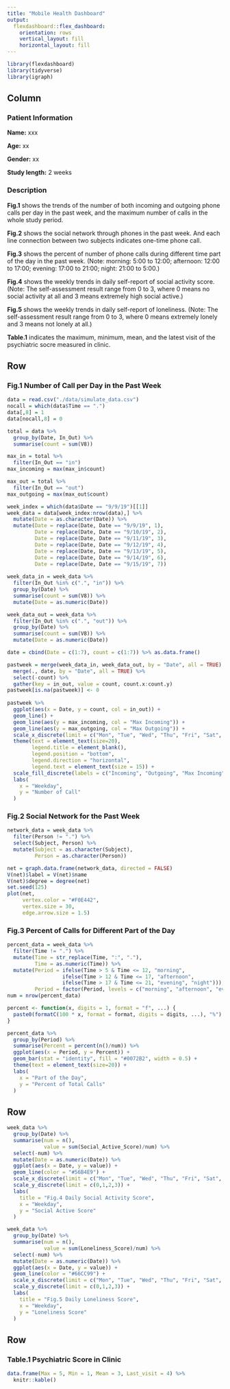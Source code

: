 ```yaml
---
title: "Mobile Health Dashboard"
output: 
  flexdashboard::flex_dashboard:
    orientation: rows
    vertical_layout: fill
    horizontal_layout: fill
---
```


```r
library(flexdashboard)
library(tidyverse)
library(igraph)
```

Column {.sidebar data-width=250}
-------------------------------------
### **Patient Information**
**Name:** xxx

**Age:** xx

**Gender:** xx

**Study length:** 2 weeks

### **Description**

**Fig.1** shows the trends of the number of both incoming and outgoing phone calls per day in the past week, and the maximum number of calls in the whole study period. 

**Fig.2** shows the social network through phones in the past week. And each line connection between two subjects indicates one-time phone call. 

**Fig.3** shows the percent of number of phone calls during different time part of the day in the past week. (Note: morning: 5:00 to 12:00; afternoon: 12:00 to 17:00; evening: 17:00 to 21:00; night: 21:00 to 5:00.)

**Fig.4** shows the weekly trends in daily self-report of social activity score. (Note: The self-assessment result range from 0 to 3, where 0 means no social activity at all and 3 means extremely high social active.)

**Fig.5** shows the weekly trends in daily self-report of loneliness. (Note: The self-assessment result range from 0 to 3, where 0 means extremely lonely and 3 means not lonely at all.)

**Table.1** indicates the maximum, minimum, mean, and the latest visit of the psychiatric socre measured in clinic.

Row {data-height=400}
-------------------------------------

### **Fig.1 Number of Call per Day in the Past Week**
```r
data = read.csv("./data/simulate_data.csv")
nocall = which(data$Time == ".")
data[,8] = 1
data[nocall,8] = 0

total = data %>% 
  group_by(Date, In_Out) %>% 
  summarise(count = sum(V8))

max_in = total %>% 
  filter(In_Out == "in")  
max_incoming = max(max_in$count)

max_out = total %>% 
  filter(In_Out == "out")  
max_outgoing = max(max_out$count)

week_index = which(data$Date == "9/9/19")[[1]]
week_data = data[week_index:nrow(data),] %>% 
  mutate(Date = as.character(Date)) %>% 
  mutate(Date = replace(Date, Date == "9/9/19", 1),
         Date = replace(Date, Date == "9/10/19", 2),
         Date = replace(Date, Date == "9/11/19", 3),
         Date = replace(Date, Date == "9/12/19", 4),
         Date = replace(Date, Date == "9/13/19", 5),
         Date = replace(Date, Date == "9/14/19", 6),
         Date = replace(Date, Date == "9/15/19", 7))
         
week_data_in = week_data %>%
  filter(In_Out %in% c(".", "in")) %>% 
  group_by(Date) %>%
  summarise(count = sum(V8)) %>% 
  mutate(Date = as.numeric(Date))

week_data_out = week_data %>%
  filter(In_Out %in% c(".", "out")) %>% 
  group_by(Date) %>%
  summarise(count = sum(V8)) %>% 
  mutate(Date = as.numeric(Date))

date = cbind(Date = c(1:7), count = c(1:7)) %>% as.data.frame()

pastweek = merge(week_data_in, week_data_out, by = "Date", all = TRUE) %>% 
  merge(., date, by = "Date", all = TRUE) %>% 
  select(-count) %>% 
  gather(key = in_out, value = count, count.x:count.y)
pastweek[is.na(pastweek)] <- 0
  
pastweek %>% 
  ggplot(aes(x = Date, y = count, col = in_out)) +
  geom_line() +
  geom_line(aes(y = max_incoming, col = "Max Incoming")) +
  geom_line(aes(y = max_outgoing, col = "Max Outgoing")) +
  scale_x_discrete(limit = c("Mon", "Tue", "Wed", "Thu", "Fri", "Sat", "Sun")) + 
  theme(text = element_text(size=20),
        legend.title = element_blank(),
        legend.position = "bottom",
        legend.direction = "horizontal",
        legend.text = element_text(size = 15)) +
  scale_fill_discrete(labels = c("Incoming", "Outgoing", "Max Incoming", "Max Outgoing")) +
  labs(
    x = "Weekday",
    y = "Number of Call"
  )
```

### **Fig.2 Social Network for the Past Week**
```r
network_data = week_data %>% 
  filter(Person != ".") %>% 
  select(Subject, Person) %>% 
  mutate(Subject = as.character(Subject),
         Person = as.character(Person))

net = graph.data.frame(network_data, directed = FALSE)
V(net)$label = V(net)$name
V(net)$degree = degree(net)
set.seed(125)
plot(net,
     vertex.color = "#F0E442",
     vertex.size = 30,
     edge.arrow.size = 1.5)
```   

### **Fig.3 Percent of Calls for Different Part of the Day**
```r
percent_data = week_data %>% 
  filter(Time != ".") %>% 
  mutate(Time = str_replace(Time, ":", "."),
         Time = as.numeric(Time)) %>% 
  mutate(Period = ifelse(Time > 5 & Time <= 12, "morning",
                  ifelse(Time > 12 & Time <= 17, "afternoon",
                  ifelse(Time > 17 & Time <= 21, "evening", "night"))),
         Period = factor(Period, levels = c("morning", "afternoon", "evening", "night"))) 
num = nrow(percent_data)

percent <- function(x, digits = 1, format = "f", ...) {
  paste0(formatC(100 * x, format = format, digits = digits, ...), "%")
}

percent_data %>% 
  group_by(Period) %>% 
  summarise(Percent = percent(n()/num)) %>% 
  ggplot(aes(x = Period, y = Percent)) +
  geom_bar(stat = "identity", fill = "#0072B2", width = 0.5) +
  theme(text = element_text(size=20)) +
  labs(
    x = "Part of the Day",
    y = "Percent of Total Calls"
  )
```

Row {data-height=400}
-------------------------------------

```r
week_data %>% 
  group_by(Date) %>% 
  summarise(num = n(),
            value = sum(Social_Active_Score)/num) %>% 
  select(-num) %>%
  mutate(Date = as.numeric(Date)) %>% 
  ggplot(aes(x = Date, y = value)) +
  geom_line(color = "#56B4E9") +
  scale_x_discrete(limit = c("Mon", "Tue", "Wed", "Thu", "Fri", "Sat", "Sun")) +
  scale_y_discrete(limit = c(0,1,2,3)) +
  labs(
    title = "Fig.4 Daily Social Activity Score",
    x = "Weekday",
    y = "Social Active Score"
  )
```


```r
week_data %>% 
  group_by(Date) %>% 
  summarise(num = n(),
            value = sum(Loneliness_Score)/num) %>% 
  select(-num) %>%
  mutate(Date = as.numeric(Date)) %>% 
  ggplot(aes(x = Date, y = value)) +
  geom_line(color = "#66CC99") +
  scale_x_discrete(limit = c("Mon", "Tue", "Wed", "Thu", "Fri", "Sat", "Sun")) +
  scale_y_discrete(limit = c(0,1,2,3)) +
  labs(
    title = "Fig.5 Daily Loneliness Score",
    x = "Weekday",
    y = "Loneliness Score"
  )
```   

Row {data-height=200}
-------------------------------------
### **Table.1 Psychiatric Score in Clinic**
```r
data.frame(Max = 5, Min = 1, Mean = 3, Last_visit = 4) %>% 
  knitr::kable()
```